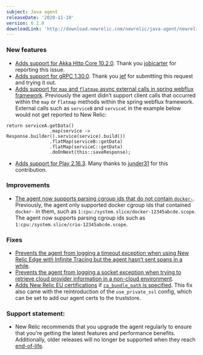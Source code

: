 ```yaml
---
subject: Java agent
releaseDate: '2020-11-10'
version: 6.2.0
downloadLink: 'http://download.newrelic.com/newrelic/java-agent/newrelic-agent/6.2.0/'
---
```


### New features

* [Adds support for Akka Http Core 10.2.0](https://github.com/newrelic/newrelic-java-agent/pull/90). Thank you [jobicarter](https://github.com/jobicarter) for reporting this issue.
* [Adds support for gRPC 1.30.0](https://github.com/newrelic/newrelic-java-agent/pull/92). Thank you [jef](https://github.com/jef) for submitting this request and trying it out.
* [Adds support for `map` and `flatmap` async external calls in spring webflux framework](https://github.com/newrelic/newrelic-java-agent/pull/93). Previously the agent didn’t support client calls that occurred within the `map` or `flatmap` methods within the spring webflux framework. External calls such as `serviceB` and `serviceC` in the example below would not get reported to New Relic:

```
return serviceA.getData()
                .map(service -> Response.builder().service(service).build())
                .flatMap(serviceB::getData)
                .flatMap(serviceC::getData)
                .doOnNext(this::saveResponse);
```

* [Adds support for Play 2.16.3](https://github.com/newrelic/newrelic-java-agent/pull/97). Many thanks to [junder31](https://github.com/junder31) for this contribution.

### Improvements

* [The agent now supports parsing cgroup ids that do not contain `docker-`](https://github.com/newrelic/newrelic-java-agent/pull/87). Previously, the agent only supported docker cgroup ids that contained `docker-` in them, such as `1:cpu:/system.slice/docker-12345abcde.scope`. The agent now supports parsing cgroup ids such as `1:cpu:/system.slice/crio-12345abcde.scope`.

### Fixes

* [Prevents the agent from logging a timeout exception when using New Relic Edge with Infinite Tracing but the agent hasn’t sent spans in a while](https://github.com/newrelic/newrelic-java-agent/pull/76).
* [Prevents the agent from logging a socket exception when trying to retrieve cloud provider information in a non-cloud environment](https://github.com/newrelic/newrelic-java-agent/pull/80).
* [Adds New Relic EU certifications](https://github.com/newrelic/newrelic-java-agent/pull/89) if [`ca_bundle_path` is specified](https://docs.newrelic.com/docs/agents/java-agent/configuration/configuring-your-ssl-certificates). This fix also came with the reintroduction of the `use_private_ssl` config, which can be set to add our agent certs to the truststore.

### Support statement:

* New Relic recommends that you upgrade the agent regularly to ensure that you're getting the latest features and performance benefits. Additionally, older releases will no longer be supported when they reach [end-of-life](https://docs.newrelic.com/docs/using-new-relic/cross-product-functions/install-configure/notification-changes-new-relic-saas-features-distributed-software).
